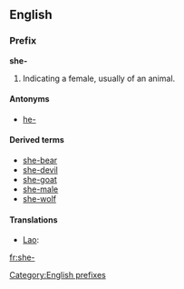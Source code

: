{{also|Appendix:Variations of "she"}}
==English==

===Prefix===
'''she-'''

# Indicating a female, usually of an animal.

====Antonyms====
* [[he-]]

====Derived terms====
* [[she-bear]]
* [[she-devil]]
* [[she-goat]]
* [[she-male]]
* [[she-wolf]]

====Translations====
* [[Lao]]: {{t+|lo|ແມ່|tr=mëë|sc=Laoo|xs=Lao}}

[[Category:English prefixes]]

[[fr:she-]]